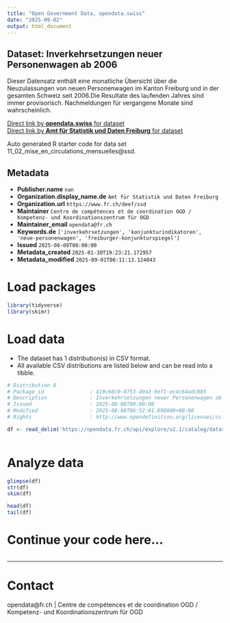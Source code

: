 ```yaml
---
title: "Open Government Data, opendata.swiss"
date: "2025-09-02"
output: html_document
---
```


## Dataset: Inverkehrsetzungen neuer Personenwagen ab 2006

Dieser Datensatz enthält eine monatliche Übersicht über die Neuzulassungen von neuen Personenwagen im Kanton Freiburg und in der gesamten Schweiz seit 2006.Die Resultate des laufenden Jahres sind immer provisorisch. Nachmeldungen für vergangene Monate sind wahrscheinlich.

[Direct link by **opendata.swiss** for dataset](https://opendata.swiss/de/dataset/inverkehrsetzung-neuer-personenwagen-ab-2006)<br>
[Direct link by **Amt für Statistik und Daten Freiburg** for dataset](https://opendata.fr.ch/explore/dataset/11_02_mise_en_circulations_mensuelles/)

Auto generated R starter code for data set 11_02_mise_en_circulations_mensuelles@ssd.

## Metadata

- **Publisher.name** `nan`
- **Organization.display_name.de** `Amt für Statistik und Daten Freiburg`
- **Organization.url** `https://www.fr.ch/deef/ssd`
- **Maintainer** `Centre de compétences et de coordination OGD / Kompetenz- und Koordinationszentrum für OGD`
- **Maintainer_email** `opendata@fr.ch`
- **Keywords.de** `['inverkehrsetzungen', 'konjunkturindikatoren', 'neue-personenwagen', 'freiburger-konjunkturspiegel']`
- **Issued** `2025-08-08T00:00:00`
- **Metadata_created** `2025-01-30T19:23:21.172957`
- **Metadata_modified** `2025-09-01T06:11:13.124043`


# Load packages

```r

library(tidyverse)
library(skimr)

```

# Load data

-   The dataset has 1 distribution(s) in CSV format.
-   All available CSV distributions are listed below and can be read into a tibble.

```r

# Distribution 0
# Package_id               : 419c68c0-0753-49a3-9ef1-ec4c64adc085
# Description              : Inverkehrsetzungen neuer Personenwagen ab 2006 (csv)
# Issued                   : 2025-08-08T00:00:00
# Modified                 : 2025-08-08T06:52:01.698000+00:00
# Rights                   : http://www.opendefinition.org/licenses/cc-by-sa

df <- read_delim('https://opendata.fr.ch/api/explore/v2.1/catalog/datasets/11_02_mise_en_circulations_mensuelles/exports/csv?use_labels=true')



```

# Analyze data

```r

glimpse(df)
str(df)
skim(df)

head(df)
tail(df)

```

# Continue your code here...

```r

```

------------------------------------------------------------------------

# Contact

opendata@fr.ch | Centre de compétences et de coordination OGD / Kompetenz- und Koordinationszentrum für OGD

